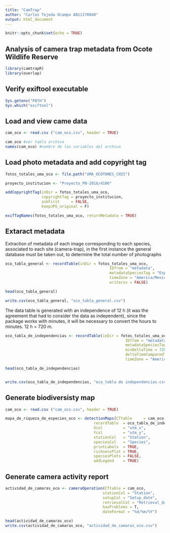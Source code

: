 ---
title: "CamTrap"
author: "Carlos Tejeda Ocampo A011170840"
output: html_document
---

```{r setup, include=FALSE}
knitr::opts_chunk$set(echo = TRUE)
```

## Analysis of camera trap metadata from Ocote Wildlife Reserve

```{r libraries}
library(camtrapR)
library(overlap)

```

## Verify exiftool executable

```{r verifyexiftool}
Sys.getenv("PATH")
Sys.which("exiftool")

```

## Load and view came data 

```{r loaddata}
cam_oco <- read.csv ("cam_oco.csv", header = TRUE) 

cam_oco #ver tabla archivo
names(cam_oco) #nombre de las variables del archivo

```

## Load photo metadata and add copyright tag

```{r loadmeta}
fotos_totales_uma_oco <- file.path("UMA_OCOTONES_CHIS")

proyecto_institucion <- "Proyecto_PN-2016/4106"

addCopyrightTag(inDir = fotos_totales_uma_oco, 
                copyrightTag = proyecto_institucion, 
                askFirst     = FALSE,
                keepJPG_original = F)

exifTagNames(fotos_totales_uma_oco, returnMetadata = TRUE)

```

## Extaract metadata

Extraction of metadata of each image corresponding to each species, associated to each site (camera-trap), in the first instance the general database must be taken out, to determine the total number of photographs

```{r maketable}
oco_tabla_general <- recordTable(inDir = fotos_totales_uma_oco,
                                              IDfrom = "metadata",
                                              metadataSpeciesTag = "Especies",
                                              timeZone = "America/Mexico_City",
                                              writecsv = FALSE)

head(oco_tabla_general)

write.csv(oco_tabla_general, "oco_tabla_general.csv")

```

The data table is generated with an independence of 12 h (it was the agreement that had to consider the data as independent), since the package works with minutes, it will be necessary to convert the hours to minutes. 12 h = 720 m.

```{r maketable2}
oco_tabla_de_independencias <- recordTable(inDir = fotos_totales_uma_oco,
                                                     IDfrom = "metadata",
                                                     metadataSpeciesTag = "Especies",
                                                     minDeltaTime = 720,
                                                     deltaTimeComparedTo = "lastRecord",
                                                     timeZone = "America/Mexico_City")

head(oco_tabla_de_independencias)


write.csv(oco_tabla_de_independencias, "oco_tabla de independencias.csv")


```

## Generate biodiversisty map

```{r maketable3}
cam_oco <- read.csv ("cam_oco.csv", header = TRUE) 

mapa_de_riqueza_de_especies_oco <- detectionMaps(CTtable     = cam_oco,
                                       recordTable  = oco_tabla_de_independencias,
                                       Xcol         = "utm_x",
                                       Ycol         = "utm_y",
                                       stationCol   = "Station",
                                       speciesCol   = "Species",
                                       printLabels  = TRUE,
                                       richnessPlot = TRUE,    
                                       speciesPlots = FALSE,
                                       addLegend    = TRUE)


```

## Generate camera activity report


```{r camreport}
actividad_de_camaras_oco <- cameraOperation(CTtable = cam_oco,
                                           stationCol = "Station",
                                           setupCol = "Setup_date",
                                           retrievalCol = "Retrieval_date",
                                           hasProblems = T,
                                           dateFormat = "%d/%m/%Y")

head(actividad_de_camaras_oco)
write.csv(actividad_de_camaras_oco, "actividad_de_camaras_oco.csv")

```


